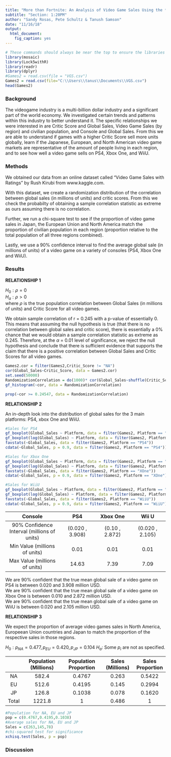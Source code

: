 ```yaml
---
title: "More than Fortnite: An Analysis of Video Game Sales Using the *Dataset Video Game Sales with Ratings* by Rush Kirub"
subtitle: "Section: 1:20PM"
author: "Sandy Rosas, Pete Schultz & Tanush Samson"
date: "11/16/18"
output: 
  html_document: 
    fig_caption: yes
---
```



```r
# These commands should always be near the top to ensure the libraries are loaded before the analysis.
library(mosaic)
library(Lock5withR)
library(readr)
library(dplyr)
#Games2 = read.csv(file = "VGS.csv")
Games2 = read.csv(file="C:\\Users\\tanus\\Documents\\VGS.csv")
head(Games2)
```

### Background
The videogame industry is a multi-billion dollar industry and a significant part of the world economy. We investigated certain trends and patterns within this industry to better understand it. The specific relationships we were interested in are Critic Score and Global Sales, Video Game Sales (by region) and civilian population, and Console and Global Sales. From this we are able to understand if games with a higher Critic Score sell more units globally, learn if the Japanese, European, and North American video game markets are representative of the amount of people living in each region, and to see how well a video game sells on PS4, Xbox One, and WiiU.


### Methods
We obtained our data from an online dataset called "Video Game Sales with Ratings" by Rush Kirubi from www.kaggle.com.  

With this dataset, we create a randomization distribution of the correlation between global sales (in millions of units) and critic scores. From this we check the probabilty of obtaining a sample correlation statistic as extreme as ours assuming there is no correlation.  

Further, we run a chi-square test to see if the proportion of video game sales in Japan, the European Union and North America match the proportion of civilian population in each region (proportion relative to the total population of all three regions combined).    

Lastly, we use a 90% confidence interval to find the average global sale (in millions of units) of a video game on a variety of consoles (PS4, Xbox One and WiiU).  

### Results

**RELATIONSHIP 1**  

$H_0: \rho = 0$  
$H_a: \rho > 0$  
where $\rho$ is the true population correlation between Global Sales (in millions of units) and Critic Score for all video games.

We obtain sample correlation of r = 0.245 with a p-value of essentially 0. This means that assuming the null hypothesis is true (that there is no correlation between global sales and critic score), there is essentially a 0% chance that we would obtain a sample correlation statistic as extreme as 0.245. Therefore, at the $\alpha$ = 0.01 level of significance, we reject the null hypothesis and conclude that there is sufficient evidence that supports the claim that there is a positive correlation between Global Sales and Critic Scores for all video games.  

```r
Games2.cor = filter(Games2,Critic_Score != "NA")
cor(Global_Sales~Critic_Score, data = Games2.cor)
set.seed(50000)
RandomizationCorrelation = do(1000)* cor(Global_Sales~shuffle(Critic_Score), data = Games2.cor)
gf_histogram(~cor, data = RandomizationCorrelation)
```
```r
prop(~cor >= 0.24547, data = RandomizationCorrelation)
```

**RELATIONSHIP 2**
 
An in-depth look into the distribution of global sales for the 3 main platforms: PS4, xbox One and WiiU.

```r
#Sales for PS4
gf_boxplot(Global_Sales ~ Platform, data = filter(Games2, Platform == "PS4"))
gf_boxplot(log(Global_Sales) ~ Platform, data = filter(Games2, Platform == "PS4"))
favstats(~Global_Sales, data = filter(Games2, Platform == "PS4"))
cdata(~Global_Sales, p = 0.9, data = filter(Games2, Platform == "PS4"))
```

```r
#Sales for Xbox One
gf_boxplot(Global_Sales ~ Platform, data = filter(Games2, Platform == "XOne"))
gf_boxplot(log(Global_Sales) ~ Platform, data = filter(Games2, Platform == "XOne"))
favstats(~Global_Sales, data = filter(Games2, Platform == "XOne"))
cdata(~Global_Sales, p = 0.9, data = filter(Games2, Platform == "XOne"))
```

```r
#Sales for WiiU
gf_boxplot(Global_Sales ~ Platform, data = filter(Games2, Platform == "WiiU"))
gf_boxplot(log(Global_Sales) ~ Platform, data = filter(Games2, Platform == "WiiU"))
favstats(~Global_Sales, data = filter(Games2, Platform == "WiiU"))
cdata(~Global_Sales, p = 0.9, data = filter(Games2, Platform == "WiiU"))
```


|         Console         |       PS4       |    Xbox One    |      Wii U      |
|:-----------------------:|:---------------:|:--------------:|:---------------:|
| 90% Confidence Interval (millions of units) | (0.020 , 3.908) | (0.10 , 2.872) | (0.020 , 2.105) |
|        Min Value  (millions of units)      |       0.01      |      0.01      |       0.01      |
|        Max Value   (millions of units)     |      14.63      |      7.39      |       7.09      |   

We are 90% confident that the true mean global sale of a video game on PS4 is between 0.020 and 3.908 million USD.  
We are 90% confident that the true mean global sale of a video game on Xbox One is between 0.010 and 2.872 million USD.  
We are 90% confident that the true mean global sale of a video game on WiiU is between 0.020 and 2.105 million USD.  


**RELATIONSHIP 3**

We expect the proportion of average video games sales in North America, Europeean Union countries and Japan to match the proportion of the respective sales in those regions.

$H_0: p_{NA} = 0.477, p_{EU} = 0.420, p_{JP} = 0.104$ 
$H_a:$ Some $p_i$ are not as specified.

|       | Population (Millions) | Population Proportion | Sales (Millions) | Sales Proportion |
|:-----:|:---------------------:|:---------------------:|:----------------:|:----------------:|
|   NA  |         582.4         |         0.4767        |       0.263      |      0.5422      |
|   EU  |         512.6         |         0.4195        |       0.145      |      0.2994      |
|   JP  |         126.8         |         0.1038        |       0.078      |      0.1620      |
| Total |         1221.8        |           1           |       0.486      |         1        |

```r
#Population for NA, EU and JP
pop = c(0.4767,0.4195,0.1038)
#Average sales for NA, EU and JP
Sales = c(263,145,78)
#chi-squared test for significance 
xchisq.test(Sales, p = pop)
```




### Discussion
